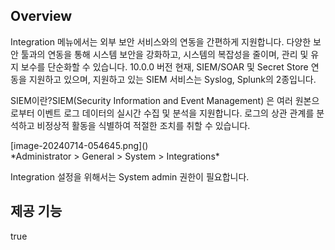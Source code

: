 ## Overview
Integration 메뉴에서는 외부 보안 서비스와의 연동을 간편하게 지원합니다. 다양한 보안 툴과의 연동을 통해 시스템 보안을 강화하고, 시스템의 복잡성을 줄이며, 관리 및 유지 보수를 단순화할 수 있습니다. 10.0.0 버전 현재, SIEM/SOAR 및 Secret Store 연동을 지원하고 있으며, 지원하고 있는 SIEM 서비스는 Syslog, Splunk의 2종입니다.

SIEM이란?SIEM(Security Information and Event Management) 은 여러 원본으로부터 이벤트 로그 데이터의 실시간 수집 및 분석을 지원합니다. 로그의 상관 관계를 분석하고 비정상적 활동을 식별하여 적절한 조치를 취할 수 있습니다.

<p align="center">
<div>[image-20240714-054645.png]()</div>
*Administrator &gt; General &gt; System &gt; Integrations*
</p>

Integration 설정을 위해서는 System admin 권한이 필요합니다.

## 제공 기능
true